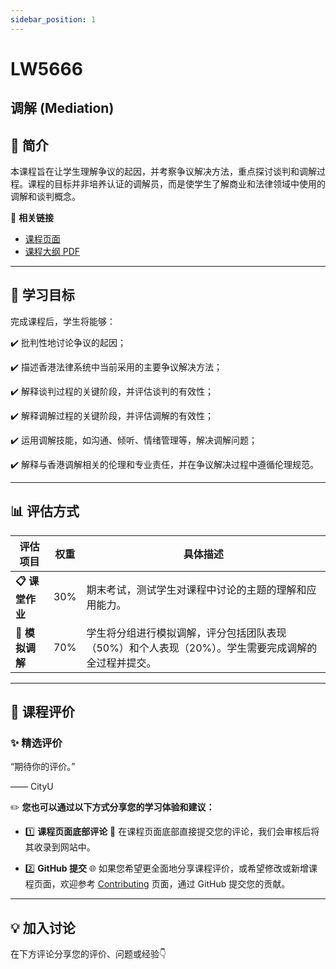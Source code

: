 ```yaml
---
sidebar_position: 1
---
```


# LW5666
## 调解 (Mediation)

## **📘 简介**
本课程旨在让学生理解争议的起因，并考察争议解决方法，重点探讨谈判和调解过程。课程的目标并非培养认证的调解员，而是使学生了解商业和法律领域中使用的调解和谈判概念。

🔗 **相关链接**
- [课程页面](https://www.cityu.edu.hk/catalogue/pg/202526/course/LW5666.htm)
- [课程大纲 PDF](https://www.cityu.edu.hk/catalogue/pg/202526/course/LW5666.pdf)

---

## **🎯 学习目标**

完成课程后，学生将能够：

✔️ 批判性地讨论争议的起因；

✔️ 描述香港法律系统中当前采用的主要争议解决方法；

✔️ 解释谈判过程的关键阶段，并评估谈判的有效性；

✔️ 解释调解过程的关键阶段，并评估调解的有效性；

✔️ 运用调解技能，如沟通、倾听、情绪管理等，解决调解问题；

✔️ 解释与香港调解相关的伦理和专业责任，并在争议解决过程中遵循伦理规范。

---

## **📊 评估方式**

| **评估项目**         | **权重** | **具体描述**                                                                                       |
|---------------------|---------|---------------------------------------------------------------------------------------------------|
| **📋 课堂作业**       | 30%     | 期末考试，测试学生对课程中讨论的主题的理解和应用能力。                                             |
| **📝 模拟调解**       | 70%     | 学生将分组进行模拟调解，评分包括团队表现（50%）和个人表现（20%）。学生需要完成调解的全过程并提交。   |

---

## **💬 课程评价**

### ✨ **精选评价**
<div className={commentStyles.commentBox}>
    <p className={commentStyles.commentText}>
        “期待你的评价。”
    </p>
    <p className={commentStyles.commentAuthor}>—— CityU</p>
</div>

✏️ **您也可以通过以下方式分享您的学习体验和建议：**

- 1️⃣ **课程页面底部评论**
💬 在课程页面底部直接提交您的评论，我们会审核后将其收录到网站中。

- 2️⃣ **GitHub 提交**
🌐 如果您希望更全面地分享课程评价，或希望修改或新增课程页面，欢迎参考 [Contributing](/contributing) 页面，通过 GitHub 提交您的贡献。

---

## **💡 加入讨论**

在下方评论分享您的评价、问题或经验👇
<Utterances />
